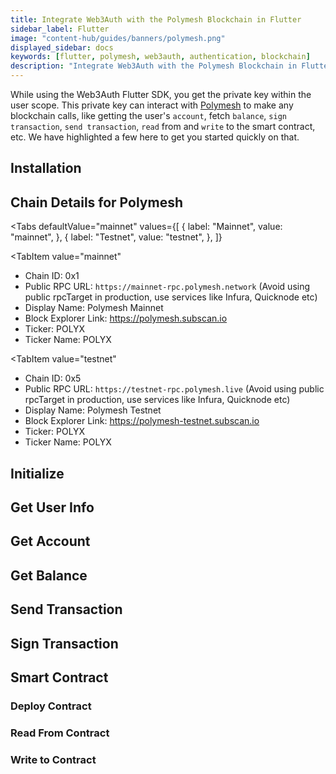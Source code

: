 ```yaml
---
title: Integrate Web3Auth with the Polymesh Blockchain in Flutter
sidebar_label: Flutter
image: "content-hub/guides/banners/polymesh.png"
displayed_sidebar: docs
keywords: [flutter, polymesh, web3auth, authentication, blockchain]
description: "Integrate Web3Auth with the Polymesh Blockchain in Flutter | Documentation - Web3Auth"
---
```



<SEO
  title="Integrate Web3Auth with the Polymesh Blockchain in Flutter"
  description="Integrate Web3Auth with the Polymesh Blockchain in Flutter | Documentation - Web3Auth"
  image="https://web3auth.io/docs/content-hub/guides/banners/polymesh.png"
  slug="/connect-blockchain/evm/polymesh/flutter"
/>

While using the Web3Auth Flutter SDK, you get the private key within the user scope. This private key can interact with
[Polymesh](https://polymesh.network/) to make any blockchain calls, like getting the user's `account`, fetch `balance`, `sign transaction`,
`send transaction`, `read` from and `write` to the smart contract, etc. We have highlighted a few here to get you started quickly on that.

## Installation

<InstallationSnippet />

## Chain Details for Polymesh

<Tabs
 defaultValue="mainnet"
  values={[
    { label: "Mainnet", value: "mainnet", },
    { label: "Testnet", value: "testnet", },
  ]}
>
<TabItem
  value="mainnet"
>

- Chain ID: 0x1
- Public RPC URL: `https://mainnet-rpc.polymesh.network` (Avoid using public rpcTarget in production, use services like Infura, Quicknode etc)
- Display Name: Polymesh Mainnet
- Block Explorer Link: https://polymesh.subscan.io
- Ticker: POLYX
- Ticker Name: POLYX

</TabItem>

<TabItem
  value="testnet"
>

- Chain ID: 0x5
- Public RPC URL: `https://testnet-rpc.polymesh.live` (Avoid using public rpcTarget in production, use services like Infura, Quicknode etc)
- Display Name: Polymesh Testnet
- Block Explorer Link: https://polymesh-testnet.subscan.io
- Ticker: POLYX
- Ticker Name: POLYX

</TabItem>
</Tabs>

## Initialize

<InitialisationSnippet />

## Get User Info

<UserInfoSnippet />

## Get Account

<GetAccountSnippet />

## Get Balance

<GetBalanceSnippet />

## Send Transaction

<SendTransactionSnippet />

## Sign Transaction

<SignTransactionSnippet />

## Smart Contract

<TestContractSnippet />

### Deploy Contract

<DeployContractSnippet />

### Read From Contract

<ReadContractSnippet />

### Write to Contract

<WriteContractSnippet />

